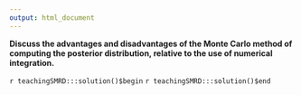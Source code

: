 ```yaml
---
output: html_document
---
```


__Discuss the advantages and disadvantages of the Monte Carlo method of computing the posterior distribution, relative to the use of numerical integration.__

`r teachingSMRD:::solution()$begin`
`r teachingSMRD:::solution()$end`

